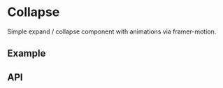 
<Meta of={CollapseStories} />

# Collapse
Simple expand / collapse component with animations via framer-motion.

## Example
<ToggleCanvas sourceState="shown" of={CollapseStories.Simple}/>

## API
<PropsTable name="Collapse" />
